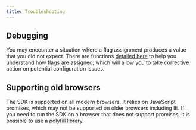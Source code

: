 ```yaml
---
title: Troubleshooting
---
```


## Debugging

You may encounter a situation where a flag assignment produces a value that you did not expect. There are functions [detailed here](/sdks/sdk-features/debugging-flag-assignment) to help you understand how flags are assigned, which will allow you to take corrective action on potential configuration issues. 

## Supporting old browsers

The SDK is supported on all modern browsers. It relies on JavaScript promises, which may not be supported on older browsers including IE. If you need to run the SDK on a browser that does not support promises, it is possible to use a [polyfill library](https://www.npmjs.com/package/promise-polyfill).